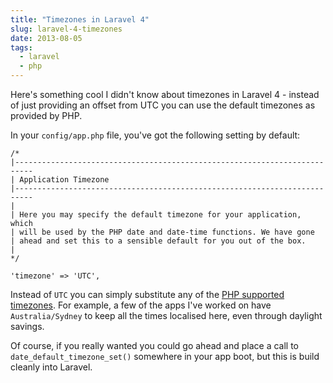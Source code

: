 ```yaml
---
title: "Timezones in Laravel 4"
slug: laravel-4-timezones
date: 2013-08-05
tags:
  - laravel
  - php
---
```


Here's something cool I didn't know about timezones in Laravel 4 - instead of just providing an offset from UTC you can use the default timezones as provided by PHP.

In your `config/app.php` file, you've got the following setting by default:

```
/*
|--------------------------------------------------------------------------
| Application Timezone
|--------------------------------------------------------------------------
|
| Here you may specify the default timezone for your application, which
| will be used by the PHP date and date-time functions. We have gone
| ahead and set this to a sensible default for you out of the box.
|
*/

'timezone' => 'UTC',
```

Instead of `UTC` you can simply substitute any of the [PHP supported timezones](http://php.net/manual/en/timezones.php). For example, a few of the apps I've worked on have `Australia/Sydney` to keep all the times localised here, even through daylight savings.

Of course, if you really wanted you could go ahead and place a call to `date_default_timezone_set()` somewhere in your app boot, but this is build cleanly into Laravel.
